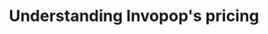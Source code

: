 ---
title: "Understanding Invopop's pricing"
icon: "square-dollar"
sidebarTitle: "Pops & pricing"
description: "Usage and cost of issuing invoices and other documents through Invopop"
---